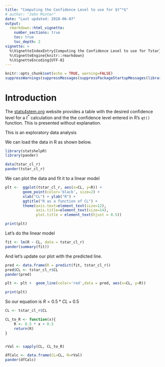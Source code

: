```yaml
---
title: "Computing the Confidence Level to use for $t^*$"
# author: "John Minter"
date: "Last updated: 2018-06-07"
output:
  rmarkdown::html_vignette:
    number_sections: true
    toc: true
    toc_depth: 2
vignette: >
  %\VignetteIndexEntry{Computing the Confidence Level to use for Tstar}
  %\VignetteEngine{knitr::rmarkdown}
  %\VignetteEncoding{UTF-8}
---
```



```r
knitr::opts_chunk$set(echo = TRUE, warning=FALSE)
suppressWarnings(suppressMessages(suppressPackageStartupMessages(library(ggplot2))))
```

# Introduction

The [stats4stem.org](http://www.stats4stem.org/r-t-distribution)
website provides a table with the desired confidence level for
a $t^*$ calculation and the the confidence level entered in R's
`qt()` function. This is presented without explanation.

This is an exploratory data analysis

We can load the data in R as shown below.

```r
library(statshelpR)
library(pander)

data(tstar_cl_r)
pander(tstar_cl_r)
```

We can plot the data and fit it to a linear model

```r

plt <-	ggplot(tstar_cl_r, aes(x=CL, y=R)) +
		geom_point(color='black', size=2) +
		xlab("CL") + ylab("R") +
		ggtitle("R as a function of CL") +
		theme(axis.text=element_text(size=12),
			  axis.title=element_text(size=14),
			  plot.title = element_text(hjust = 0.5))

print(plt)
```

Let's do the linear model

```r
fit <- lm(R ~ CL, data = tstar_cl_r)
pander(summary(fit))
```

And let's update our plot with the predicted line.

```r

pred <- data.frame(R = predict(fit, tstar_cl_r))
pred$CL <- tstar_cl_r$CL
pander(pred)

plt <- plt +  geom_line(color='red',data = pred, aes(x=CL, y=R))

print(plt)
```

So our equation is $R = 0.5*CL + 0.5$

```r
CL <- tstar_cl_r$CL

CL_to_R <- function(x){
	R <- 0.5 * x + 0.5
	return(R)
}


rVal <- sapply(CL, CL_to_R)

dfCalc <- data.frame(CL=CL, R=rVal)
pander(dfCalc)

```
